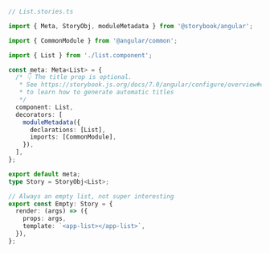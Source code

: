 ```ts
// List.stories.ts

import { Meta, StoryObj, moduleMetadata } from '@storybook/angular';

import { CommonModule } from '@angular/common';

import { List } from './list.component';

const meta: Meta<List> = {
  /* 👇 The title prop is optional.
   * See https://storybook.js.org/docs/7.0/angular/configure/overview#configure-story-loading
   * to learn how to generate automatic titles
   */
  component: List,
  decorators: [
    moduleMetadata({
      declarations: [List],
      imports: [CommonModule],
    }),
  ],
};

export default meta;
type Story = StoryObj<List>;

// Always an empty list, not super interesting
export const Empty: Story = {
  render: (args) => ({
    props: args,
    template: `<app-list></app-list>`,
  }),
};
```
